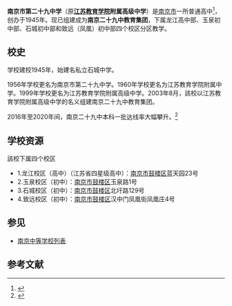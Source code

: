 
{{Infobox Highschool
|中学名称 = 江苏教育学院附属高级中学
|校徽 =
|所在地 = {{CHN}}[[江苏省|江苏省]][[南京市|南京市]]
|建立时间=1945年
|校园=[[南京市|南京市]][[鼓楼区_(南京市)|鼓楼区]]蓝天园23号（高中部）
|学校类型=公立
|学生数量=|网站=http://www.nj29jt.net/
}}

'''南京市第二十九中学'''（原'''[[江苏教育学院|江苏教育学院]]附属高级中学'''）是[[南京市|南京市]]一所普通高中<ref>{{cite web | title = 南京市第二十九中学 | url = http://www.nj29jt.net/About.aspx?CateId=2 | accessdate = 2016-05-06 | archive-date = 2021-02-03 | archive-url = https://web.archive.org/web/20210203032924/http://www.nj29jt.net/About.aspx?CateId=2 | dead-url = no }}</ref>，创办于1945年。现已组建成为'''南京二十九中教育集团'''，下属龙江高中部、玉泉初中部、石城初中部和致远（凤凰）初中部四个校区分区教学。

== 校史 ==
学校建校1945年，始建名私立石城中学。

1956年学校更名为南京市第二十九中学。1960年学校更名为江苏教育学院附属中学。1999年学校更名为江苏教育学院附属高级中学。2003年8月，該校以江苏教育学院附属高级中学的名义组建南京二十九中教育集团。

2016年至2020年间，南京二十九中本科一批达线率大幅攀升。<ref>{{Cite news |url=https://www.thepaper.cn/newsDetail_forward_8574022 |title=南京一中校长回应高考成绩下滑风波：确有做的不到位之处 |date=2020-08-04 |work=澎湃新闻 |accessdate=2020-09-10 |archive-date=2021-01-06 |archive-url=https://web.archive.org/web/20210106153818/https://www.thepaper.cn/newsDetail_forward_8574022 |dead-url=no }}</ref>

== 学校资源 ==
該校下属四个校区
*1.龙江校区（高中）（江苏省四星级高中）：[[南京市|南京市]][[鼓楼区_(南京市)|鼓楼区]]蓝天园23号
*2.玉泉校区（初中）：[[南京市|南京市]][[鼓楼区_(南京市)|鼓楼区]]玉泉路1号
*3.石城校区（初中）：[[南京市|南京市]][[鼓楼区_(南京市)|鼓楼区]]北圩路129号
*4.致远校区（初中）：[[南京市|南京市]][[鼓楼区_(南京市)|鼓楼区]]汉中门凤凰街凤凰庄4号
== 参见 ==
*[[南京中等学校列表|南京中等学校列表]]

==参考文献==
{{reflist}}

{{模板:南京中等教育}}
{{江苏省四星级高中}}